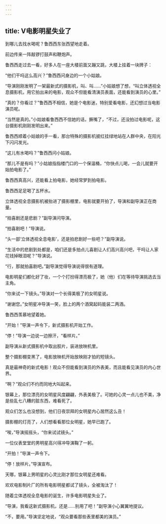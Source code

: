 ```yaml
---
---
---
```

title: V电影明星失业了
---




到哪儿去找水喝呢？鲁西西东张西望地走着。

前边传来一阵敲锣打鼓声和鞭炮声。

鲁西西走过去一看，好多人在一座大楼前面又蹦又跳，大楼上挂着一块牌子：





“他们干吗这么高兴？”鲁西西问身边的一个小姑娘。

“导演刚刚发明了一架最新式的摄影机，叫、叫……”小姑娘想了想，“叫立体透视全息摄影机，用它拍出来的电影，观众不但能看清演员表面，还能看到演员的心里。”

“真的？你看过？”鲁西西不相信，她是个电影迷，特别爱看电影，还幻想过当电影演员呢。

“当然是真的。”小姑娘看鲁西西不信她的话，撅嘴了，“不过，还没拍过电影呢，这台摄影机刚刚发明出来。”

鲁西西顺着小姑娘的手一看，那台特殊的摄影机披红挂绿地站在人群中央，在阳光下闪闪发光。

“这儿有水喝吗？”鲁西西问小姑娘。

“那儿不是有吗？”小姑娘指指楼门口的一个保温桶，“你快点儿喝，一会儿就要开始拍电影了。”

鲁西西真高兴，还能看上拍电影，她经常梦到拍电影。

鲁西西足足喝了五杯水。

立体透视全息摄影机被抬进了摄影棚里，电影就要开拍了，导演和副导演正在商量。

“拍喜剧还是悲剧？”副导演问导演。

“拍喜剧吧！”导演说。

“头一部‘立体透视全息电影’，还是拍悲剧好一些吧？”副导演说。

“生活中的悲剧到处都是，咱们还是多拍点儿喜剧让人们高兴高兴吧，干吗让人家花钱掉眼泪呢？”导演说。

“行，那就拍喜剧吧。”副导演觉得导演说得很有道理。

电影明星们都化好了妆，一个个打扮得漂亮极了，她（他）们在等待导演挑选去当主角。

“你来试一下镜头。”导演对一个长得美极了的女明星说。

“谢谢您。”女明星冲导演一笑，脸上的两个酒窝起码能装二两酒。

鲁西西羡慕地望着她。

“开始！”导演一声令下，新式摄影机开始工作。

“停！”导演一边说一边擦汗，“看样片。”

副导演从新式摄影机中取出胶片，装进放映机里。

整个摄影棚变黑了，电影放映机开始放映刚才拍的短镜头。

真是最神奇的新式电影！观众不但能看到演员的外表美，而且能看见演员的内心世界。

“啊？”观众们不约而同地大叫起来。

银幕上，那位漂亮的女明星风度翩翩，外表美极了。可她的心灵一点儿也不美，净是些乱七八糟的脏东西，难看死了。

观众们怎么也没想到，他们日夜崇拜的女明星内心居然这么丑！

摄影棚的灯亮了，人们想看看那位女明星，她早已跑了。

“唉，”导演摇摇头，“你来试试镜头。”

一位仪表堂堂的男明星高兴得冲导演鞠了一躬。

“开拍！”导演一声令下。

“停！放样片。”导演宣布。

天哪，银幕上男明星的心灵比刚才那位女明星还难看。

欢欢电影制片厂的所有电影明星都试了镜头，全被淘汰了！

随着立体透视全息电影的诞生，许多电影明星失业了。

“导演，我看这新式摄影机，还是……别用了吧！”副导演小心翼翼地提议。

“不，要用。”导演坚定地说，“观众要看那些表里都美的演员。”